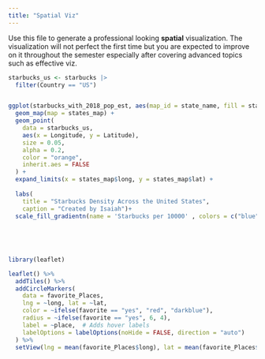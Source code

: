 ```yaml
---
title: "Spatial Viz"
---
```


Use this file to generate a professional looking **spatial** visualization.  The visualization will not perfect the first time but you are expected to improve on it throughout the semester especially after covering advanced topics such as effective viz.

```r
starbucks_us <- starbucks |> 
  filter(Country == "US")


ggplot(starbucks_with_2018_pop_est, aes(map_id = state_name, fill = starbucks_per_10000)) +
  geom_map(map = states_map) +
  geom_point(
    data = starbucks_us,
    aes(x = Longitude, y = Latitude),
    size = 0.05,
    alpha = 0.2,
    color = "orange", 
    inherit.aes = FALSE
  ) +
  expand_limits(x = states_map$long, y = states_map$lat) +
   
  labs(
    title = "Starbucks Density Across the United States",
    caption = "Created by Isaiah")+
  scale_fill_gradientn(name = 'Starbucks per 10000' , colors = c("blue", "lightblue"), values = scales::rescale(seq(0, 100, by = 5)))
 
   
 
        
```



```r

library(leaflet)

leaflet() %>%
  addTiles() %>%  
  addCircleMarkers(
    data = favorite_Places,
    lng = ~long, lat = ~lat,
    color = ~ifelse(favorite == "yes", "red", "darkblue"),
    radius = ~ifelse(favorite == "yes", 6, 4), 
    label = ~place,  # Adds hover labels
    labelOptions = labelOptions(noHide = FALSE, direction = "auto")
  ) %>%
  setView(lng = mean(favorite_Places$long), lat = mean(favorite_Places$lat), zoom = 6)

```
